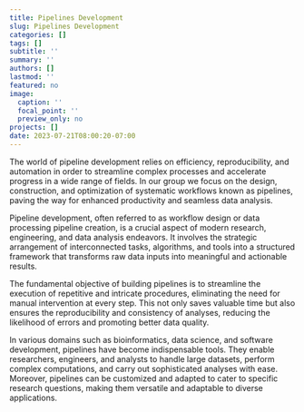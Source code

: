 ```yaml
---
title: Pipelines Development
slug: Pipelines Development
categories: []
tags: []
subtitle: ''
summary: ''
authors: []
lastmod: ''
featured: no
image:
  caption: ''
  focal_point: ''
  preview_only: no
projects: []
date: 2023-07-21T08:00:20-07:00
---
```



The world of pipeline development relies on efficiency, reproducibility, and automation in order to streamline complex processes and accelerate progress in a wide range of fields. In our group we focus on the design, construction, and optimization of systematic workflows known as pipelines, paving the way for enhanced productivity and seamless data analysis.

Pipeline development, often referred to as workflow design or data processing pipeline creation, is a crucial aspect of modern research, engineering, and data analysis endeavors. It involves the strategic arrangement of interconnected tasks, algorithms, and tools into a structured framework that transforms raw data inputs into meaningful and actionable results.

The fundamental objective of building pipelines is to streamline the execution of repetitive and intricate procedures, eliminating the need for manual intervention at every step. This not only saves valuable time but also ensures the reproducibility and consistency of analyses, reducing the likelihood of errors and promoting better data quality.

In various domains such as bioinformatics, data science, and software development, pipelines have become indispensable tools. They enable researchers, engineers, and analysts to handle large datasets, perform complex computations, and carry out sophisticated analyses with ease. Moreover, pipelines can be customized and adapted to cater to specific research questions, making them versatile and adaptable to diverse applications.